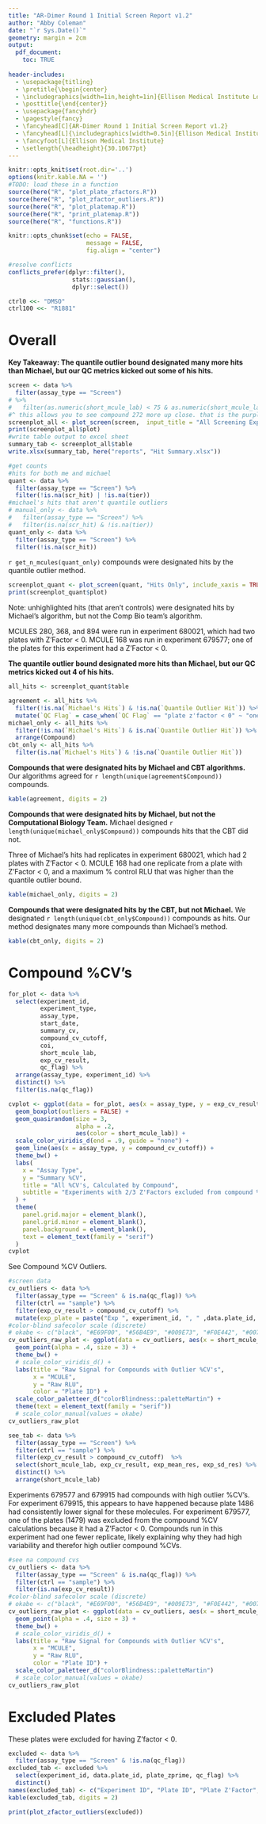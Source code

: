 ```yaml
---
title: "AR-Dimer Round 1 Initial Screen Report v1.2"
author: "Abby Coleman"
date: "`r Sys.Date()`"
geometry: margin = 2cm
output: 
  pdf_document:
    toc: TRUE
    
header-includes:
  - \usepackage{titling}
  - \pretitle{\begin{center}
  - \includegraphics[width=1in,height=1in]{Ellison Medical Institute Logo_Bronze.png}\LARGE\\}
  - \posttitle{\end{center}}
  - \usepackage{fancyhdr}
  - \pagestyle{fancy}
  - \fancyhead[C]{AR-Dimer Round 1 Initial Screen Report v1.2}
  - \fancyhead[L]{\includegraphics[width=0.5in]{Ellison Medical Institute Logo_Bronze.png}}
  - \fancyfoot[L]{Ellison Medical Institute}
  - \setlength{\headheight}{30.10677pt}
---
```



```r
knitr::opts_knit$set(root.dir='..')
options(knitr.kable.NA = '')
#TODO: load these in a function
source(here("R", "plot_plate_zfactors.R"))
source(here("R", "plot_zfactor_outliers.R"))
source(here("R", "plot_platemap.R"))
source(here("R", "print_platemap.R"))
source(here("R", "functions.R"))

knitr::opts_chunk$set(echo = FALSE,
                      message = FALSE,
                      fig.align = "center")

#resolve conflicts
conflicts_prefer(dplyr::filter(),
                  stats::gaussian(),
                  dplyr::select())
```


```r
ctrl0 <<- "DMSO"
ctrl100 <<- "R1881"
```

\newpage

# Overall

**Key Takeaway: The quantile outlier bound designated many more hits than Michael, but our QC metrics kicked out some of his hits.**


```r
screen <- data %>%
  filter(assay_type == "Screen")
# %>%
#   filter(as.numeric(short_mcule_lab) < 75 & as.numeric(short_mcule_lab) > 60)
#^ this allows you to see compound 272 more up close. that is the purple dot that appears to not be designated as a quantile outlier hit. but it actually is designated a quantile outlier hit, the median is just higher than the most visible purple point that you see.
screenplot_all <- plot_screen(screen,  input_title = "All Screening Experiments")
print(screenplot_all$plot)
#write table output to excel sheet
summary_tab <- screenplot_all$table 
write.xlsx(summary_tab, here("reports", "Hit Summary.xlsx"))
```

```r
#get counts
#hits for both me and michael
quant <- data %>%
  filter(assay_type == "Screen") %>%
  filter(!is.na(scr_hit) | !is.na(tier)) 
#michael's hits that aren't quantile outliers
# manual_only <- data %>%
#   filter(assay_type == "Screen") %>%
#   filter(is.na(scr_hit) & !is.na(tier))
quant_only <- data %>%
  filter(assay_type == "Screen") %>%
  filter(!is.na(scr_hit))
```

\newpage

`r get_n_mcules(quant_only)` compounds were designated hits by the quantile outlier method.

```r
screenplot_quant <- plot_screen(quant, "Hits Only", include_xaxis = TRUE)
print(screenplot_quant$plot)
```

Note: unhighlighted hits (that aren't controls) were designated hits by Michael's algorithm, but not the Comp Bio team's algorithm. 

MCULES 280, 368, and 894 were run in experiment 680021, which had two plates with Z'Factor < 0. MCULE 168 was run in experiment 679577; one of the plates for this experiment had a Z'Factor < 0.

\newpage


**The quantile outlier bound designated more hits than Michael, but our QC metrics kicked out 4 of his hits.**

```r
all_hits <- screenplot_quant$table

agreement <- all_hits %>%
  filter(!is.na(`Michael's Hits`) & !is.na(`Quantile Outlier Hit`)) %>%
  mutate(`QC Flag` = case_when(`QC Flag` == "plate z'factor < 0" ~ "one of the plates in this experiment had a Z'Factor < 0."))
michael_only <- all_hits %>%
  filter(!is.na(`Michael's Hits`) & is.na(`Quantile Outlier Hit`)) %>%
  arrange(Compound)
cbt_only <- all_hits %>%
  filter(is.na(`Michael's Hits`) & !is.na(`Quantile Outlier Hit`))

```

**Compounds that were designated hits by Michael and CBT algorithms.** Our algorithms agreed for `r length(unique(agreement$Compound))` compounds.

```r
kable(agreement, digits = 2)
```

**Compounds that were designated hits by Michael, but not the Computational Biology Team.** Michael designed `r length(unique(michael_only$Compound))` compounds hits that the CBT did not.

Three of Michael's hits had replicates in experiment 680021, which had 2 plates with Z'Factor < 0. MCULE 168 had one replicate from a plate with Z'Factor < 0, and a maximum % control RLU that was higher than the quantile outlier bound.

```r
kable(michael_only, digits = 2)
```

\newpage

**Compounds that were designated hits by the CBT, but not Michael.** We designated `r length(unique(cbt_only$Compound))` compounds as hits. Our method designates many more compounds than Michael's method.

```r
kable(cbt_only, digits = 2)
```

\newpage

# Compound %CV's

```r
for_plot <- data %>%
  select(experiment_id,
         experiment_type,
         assay_type,
         start_date,
         summary_cv,
         compound_cv_cutoff,
         coi,
         short_mcule_lab,
         exp_cv_result,
         qc_flag) %>%
  arrange(assay_type, experiment_id) %>%
  distinct() %>%
  filter(is.na(qc_flag))

cvplot <- ggplot(data = for_plot, aes(x = assay_type, y = exp_cv_result)) +
  geom_boxplot(outliers = FALSE) +
  geom_quasirandom(size = 3,
                   alpha = .2,
                   aes(color = short_mcule_lab)) +
  scale_color_viridis_d(end = .9, guide = "none") +
  geom_line(aes(x = assay_type, y = compound_cv_cutoff)) +
  theme_bw() +
  labs(
    x = "Assay Type",
    y = "Summary %CV",
    title = "All %CV's, Calculated by Compound",
    subtitle = "Experiments with 2/3 Z'Factors excluded from compound %CV cutoffs and this plot."
  ) +
  theme(
    panel.grid.major = element_blank(),
    panel.grid.minor = element_blank(),
    panel.background = element_blank(),
    text = element_text(family = "serif")
  )
cvplot 
```

See Compound %CV Outliers.

```r
#screen data
cv_outliers <- data %>%
  filter(assay_type == "Screen" & is.na(qc_flag)) %>%
  filter(ctrl == "sample") %>%
  filter(exp_cv_result > compound_cv_cutoff) %>%
  mutate(exp_plate = paste("Exp ", experiment_id, ", " ,data.plate_id, sep = ""))
#color-blind safecolor scale (discrete)
# okabe <- c("black", "#E69F00", "#56B4E9", "#009E73", "#F0E442", "#0072B2", "#D55E00", "#CC79A7")
cv_outliers_raw_plot <- ggplot(data = cv_outliers, aes(x = short_mcule_lab, y = data.result, color = exp_plate)) +
  geom_point(alpha = .4, size = 3) +
  theme_bw() +
  # scale_color_viridis_d() +
  labs(title = "Raw Signal for Compounds with Outlier %CV's",
       x = "MCULE",
       y = "Raw RLU",
       color = "Plate ID") +
  scale_color_paletteer_d("colorBlindness::paletteMartin") +
  theme(text = element_text(family = "serif"))
  # scale_color_manual(values = okabe) 
cv_outliers_raw_plot

see_tab <- data %>%
  filter(assay_type == "Screen") %>%
  filter(ctrl == "sample") %>%
  filter(exp_cv_result > compound_cv_cutoff)  %>%
  select(short_mcule_lab, exp_cv_result, exp_mean_res, exp_sd_res) %>%
  distinct() %>%
  arrange(short_mcule_lab)
```

Experiments 679577 and 679915 had compounds with high outlier %CV's. For experiment 679915, this appears to have happened because plate 1486 had consistently lower signal for these molecules. For experiment 679577, one of the plates (1479) was excluded from the compound %CV calculations because it had a Z'Factor < 0. Compounds run in this experiment had one fewer replicate, likely explaining why they had high variability and therefor high outlier compound %CVs.


```r
#see na compound cvs
cv_outliers <- data %>%
  filter(assay_type == "Screen" & is.na(qc_flag)) %>%
  filter(ctrl == "sample") %>%
  filter(is.na(exp_cv_result)) 
#color-blind safecolor scale (discrete)
# okabe <- c("black", "#E69F00", "#56B4E9", "#009E73", "#F0E442", "#0072B2", "#D55E00", "#CC79A7")
cv_outliers_raw_plot <- ggplot(data = cv_outliers, aes(x = short_mcule_lab, y = data.result, color = data.plate_id)) +
  geom_point(alpha = .4, size = 3) +
  theme_bw() +
  # scale_color_viridis_d() +
  labs(title = "Raw Signal for Compounds with Outlier %CV's",
       x = "MCULE",
       y = "Raw RLU",
       color = "Plate ID") +
  scale_color_paletteer_d("colorBlindness::paletteMartin")
  # scale_color_manual(values = okabe) 
cv_outliers_raw_plot

```


\newpage

# Excluded Plates

These plates were excluded for having Z'factor < 0.

```r
excluded <- data %>%
  filter(assay_type == "Screen" & !is.na(qc_flag))
excluded_tab <- excluded %>%
  select(experiment_id, data.plate_id, plate_zprime, qc_flag) %>%
  distinct()
names(excluded_tab) <- c("Experiment ID", "Plate ID", "Plate Z'Factor", "QC Flag")
kable(excluded_tab, digits = 2)
```

```r
print(plot_zfactor_outliers(excluded))
```

